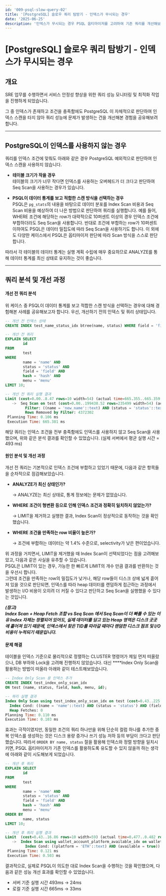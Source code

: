 ```yaml
---
id: '009-psql-slow-query-02'
title: '[PostgreSQL] 슬로우 쿼리 탐방기 - 인덱스가 무시되는 경우'
date: '2025-06-25'
description: '인덱스가 무시되는 경우 PSQL 옵티마이저를 고려하여 기존 쿼리를 개선해보기'
---
```


# [PostgreSQL] 슬로우 쿼리 탐방기 - 인덱스가 무시되는 경우

## 개요

SRE 업무를 수행하면서 서비스 안정성 향상을 위한 쿼리 성능 모니터링 및 최적화 작업을 진행하게 되었습니다.

그 중 인덱스가 존재하고 조건을 충족함에도 PostgreSQL 이 자체적으로 판단하여 인덱스 스캔을 타지 않아 쿼리 성능에 문제가 발생하는  건을 개선해본 경험을 공유해보려 합니다.

---

## PostgreSQL이 인덱스를 사용하지 않는 경우

쿼리를 인덱스 조건에 맞춰도 아래와 같은 경우 PostgreSQL 예외적으로 판단하여 인덱스 스캔을 사용하지 않습니다.
- **테이블 크기가 작을 경우**<br />
테이블의 크기가 너무 작다면 인덱스를 사용하는 오버헤드가 더 크다고 판단하여 Seq Scan을 사용하는 경우가 있습니다.

- **PSQL이 데이터 통계를 보고 적합한 스캔 방식을 선택하는 경우**<br />
PSQL은 `pg_stats`의 내용을 바탕으로 데이터 분포를 Index Scan 비용과 Seq Scan 비용을 예상하여 더 나은 방법으로 판단하여 쿼리를 실행합니다.
예를 들어, WHERE 조건에 해당하는 row가 대략적으로 10퍼센트 이상의 경우 인덱스 조건에 부합하더라도 Seq Scan을 사용합니다.
반대로 조건에 부합하는 row가 10퍼센트 이하여도 PSQL은 데이터 밀집도에 따라 Seq Scan을 사용하기도 합니다.
이 외에도 다양한 케이스에서 PSQL은 옵티마이저 판단에 따라 Scan 방식을 스스로 판단합니다.

따라서 각 테이블의 데이터 통계는 실행 계획 수립에 매우 중요하므로 ANALYZE를 통해 데이터 통계를 최신 상태로 유지하는 것이 좋습니다.

---

## 쿼리 분석 및 개선 과정

#### 개선 전 쿼리 분석

위 케이스 중 PSQL이 데이터 통계를 보고 적합한 스캔 방식을 선택하는 경우에 대해 경험해본 사례를 공유해보고자 합니다.
우선, 개선하기 전의 인덱스 및 쿼리 상태입니다.

```sql
-- 개선 전 인덱스 상태
CREATE INDEX test_name_status_idx btree(name, status) WHERE field = 'field'::text AND hash = 'hash'::text AND menu = 'menu';

-- 개선 전 쿼리
EXPLAIN SELECT
        id
FROM
        test
WHERE
        name = 'name' AND
        status = 'status' AND
        field = 'field' AND
        hash = 'hash' AND
        menu = 'menu'
LIMIT 10;

-- 개선 전 쿼리 실행 결과
Limit (cost=0.00..8.47 rows=10 width=54) (actual time=665.355..665.359 rows=10 loops=1)
   ->  Seq Scan on test (cost=0.00..199438.52 rows=235499 width=54) (actual time=665.354..665.357 rows=10 loops=1)
         Filter: ((name = 'new_name'::text) AND (status = 'status'::text) AND (field = 'field'::text) AND (hash = 'hash'::text) AND (menu = 'menu'::text))
         Rows Removed by Filter: 4372302
 Planning Time: 0.106 ms
 Execution Time: 665.381 ms

```
해당 쿼리는 인덱스 조건을 전부 충족함에도 인덱스를 사용하지 않고 Seq Scan을 사용했으며, 위와 같은 분석 결과를 확인할 수 있었습니다. (실제 서버에서 평균 실행 시간 = 493 ms)
<br />

#### 원인 분석 및 개선 과정

개선 전 쿼리는 기본적으로 인덱스 조건에 부합하고 있었기 때문에, 다음과 같은 항목들을 순차적으로 점검해보았습니다.

- **ANALYZE가 최신 상태인가?**
    
    → ANALYZE는 최신 상태로, 통계 정보에는 문제가 없었습니다.
    
- **WHERE 조건이 형변환 등으로 인해 인덱스 조건과 정확히 일치하지 않았는가?**
    
    → LIMIT을 제거하고 실행한 결과, Index Scan이 정상적으로 동작하는 것을 확인했습니다.
    
- **WHERE 조건을 만족하는 row 비율이 높은가?**
    
    → 조건에 부합하는 데이터는 약 1.4% 수준으로, selectivity가 낮은 편이었습니다.
    

위 과정을 거치면서, LIMIT을 제거했을 때 Index Scan이 선택되었다는 점을 고려해보았고, 다음과 같은 사실을 유추할 수 있습니다.<br />
PSQL은 LIMIT이 있는 경우, 가능한 한 빠르게 LIMIT의 개수 만큼 결과를 반환하는 것을 우선시 합니다.<br />
그런데 조건을 만족하는 row의 밀집도가 낮거나, 해당 row들이 디스크 상에 넓게 흩어져 있을 것으로 판단되면, 인덱스를 따라 heap 데이터를 랜덤하게 접근하는 과정에서 발생하는 I/O 비용이 오히려 더 커질 수 있다고 판단하고 Seq Scan을 실행했을 수 있다는 것입니다.

***(참고)<br />
Index Scan + Heap Fetch 조합 vs Seq Scan 에서 Seq Scan이 더 빠를 수 있는 이유
Index 자체는 정렬되어 있어도, 실제 데이터를 담고 있는 Heap 영역은 디스크 곳곳에 흩어져 있기 때문에, 인덱스에서 찾은 TID를 따라갈 때마다 랜덤한 디스크 점프 및 I/O 비용이 누적되기 때문입니다.***
<br />

#### 문제 해결

테이블을 인덱스 기준으로 물리적으로 정렬하는 CLUSTER 명령어가 제일 먼저 떠올랐으나, DB 부하와 Lock을 고려해 진행하지 않았습니다. 대신 ****Index Only Scan을 활용하는 방법이 떠올라 아래와 같이 테스트해보았습니다.

```sql
-- Index Only Scan 용 인덱스 추가
CREATE INDEX test_index_only_scan_idx 
ON test (name, status, field, hash, menu, id);

-- 쿼리 실행 결과
Index Only Scan using test_index_only_scan_idx on test (cost=0.43..225.32 rows=10 width=4) (actual time=0.025..0.074 rows=10 loops=1)
  Index Cond: ((name = 'name'::text) AND (status = 'status') AND (field = 'field'::text) AND (hash = 'hash'::text) AND (menu = 'menu'::text))
  Heap Fetches: 0
Planning Time: 0.110 ms
Execution Time: 0.103 ms
```

효과는 극적이였지만, 동일한 조건의 쿼리 하나만을 위해 단순히 컬럼 하나를 추가한 중복 인덱스를 생성하는 것은 디스크 용량 증가나 쓰기 성능 저하 등의 부담이 크다고 판단했습니다.
따라서 `ORDER BY name, status` 절을 활용해 인덱스와 정렬 방향을 일치시키면, PSQL 옵티마이저가 기존 인덱스를 활용하도록 유도할 수 있지 않을까 하는 생각에 아래와 같이 시도해보게 되었습니다.

```sql
-- 개선 후 쿼리
EXPLAIN SELECT
        id
FROM
        test
WHERE
        name = 'name' AND
        status = 'status' AND
        field = 'field' AND
        hash = 'hash' AND
        menu = 'menu'
ORDER BY
        name, status
LIMIT 10;

-- 개선 후 쿼리 실행 결과
Limit  (cost=0.43..16.86 rows=10 width=59) (actual time=0.477..0.482 rows=10 loops=1)
   ->  Index Scan using wallet_account_platform_available_idx on wallet_account  (cost=0.43..386765.28 rows=235499 width=59) (actual time=0.477..0.480 rows=10 loops=1)
         Index Cond: ((platform = 'ETH'::text) AND (available = true))
 Planning Time: 0.121 ms
 Execution Time: 0.503 ms
```

결과적으로, 실제로 PSQL이 의도한 대로 Index Scan을 수행하는 것을 확인했으며, 다음과 같은 성능 개선 효과를 확인할 수 있었습니다.

- 서버 기준 실행 시간 493ms → 24ms
- 로컬 기준 실행 시간 665ms → 33ms
